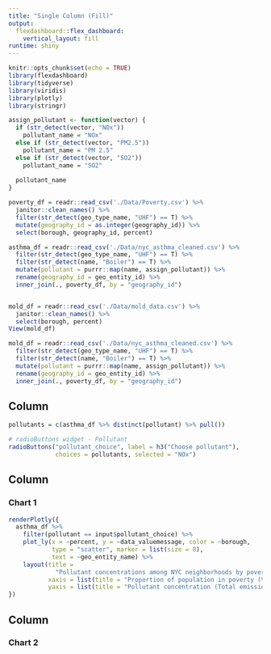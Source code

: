 ```yaml
---
title: "Single Column (Fill)"
output: 
  flexdashboard::flex_dashboard:
    vertical_layout: fill
runtime: shiny
---
```


```r
knitr::opts_chunk$set(echo = TRUE)
library(flexdashboard)
library(tidyverse)
library(viridis)
library(plotly)
library(stringr)
```

```r
assign_pollutant <- function(vector) {
  if (str_detect(vector, "NOx"))
    pollutant_name = "NOx"
  else if (str_detect(vector, "PM2.5"))
    pollutant_name = "PM 2.5"
  else if (str_detect(vector, "SO2"))
    pollutant_name = "SO2"
  
  pollutant_name
}

poverty_df = readr::read_csv('./Data/Poverty.csv') %>% 
  janitor::clean_names() %>% 
  filter(str_detect(geo_type_name, "UHF") == T) %>% 
  mutate(geography_id = as.integer(geography_id)) %>% 
  select(borough, geography_id, percent)

asthma_df = readr::read_csv('./Data/nyc_asthma_cleaned.csv') %>% 
  filter(str_detect(geo_type_name, "UHF") == T) %>% 
  filter(str_detect(name, "Boiler") == T) %>% 
  mutate(pollutant = purrr::map(name, assign_pollutant)) %>% 
  rename(geography_id = geo_entity_id) %>% 
  inner_join(., poverty_df, by = "geography_id")


mold_df = readr::read_csv('./Data/mold_data.csv') %>% 
  janitor::clean_names() %>% 
  select(borough, percent)
View(mold_df)

mold_df = readr::read_csv('./Data/nyc_asthma_cleaned.csv') %>% 
  filter(str_detect(geo_type_name, "UHF") == T) %>% 
  filter(str_detect(name, "Boiler") == T) %>% 
  mutate(pollutant = purrr::map(name, assign_pollutant)) %>% 
  rename(geography_id = geo_entity_id) %>% 
  inner_join(., poverty_df, by = "geography_id")
```



Column {.sidebar}
-----------------------------------------------------------------------

```r
pollutants = c(asthma_df %>% distinct(pollutant) %>% pull())

# radioButtons widget - Pollutant
radioButtons("pollutant_choice", label = h3("Choose pollutant"), 
             choices = pollutants, selected = "NOx")
```

Column
----------------------------------------------------------------------

### Chart 1
```r
renderPlotly({
  asthma_df %>%
    filter(pollutant == input$pollutant_choice) %>% 
    plot_ly(x = ~percent, y = ~data_valuemessage, color = ~borough,
            type = "scatter", marker = list(size = 8),
            text = ~geo_entity_name) %>% 
    layout(title = 
             "Pollutant concentrations among NYC neighborhoods by poverty level",
           xaxis = list(title = "Proportion of population in poverty (%)"),
           yaxis = list(title = "Pollutant concentration (Total emissions/km2)"))
})
```

Column
----------------------------------------------------------------------

### Chart 2
```r

```

